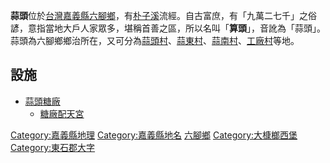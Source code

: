 '''蒜頭'''位於[[台灣|台灣]][[嘉義縣|嘉義縣]][[六腳鄉|六腳鄉]]，有[[朴子溪|朴子溪]]流經。自古富庶，有「九萬二七千」之俗諺，意指當地大戶人家眾多，堪稱首善之區，所以名叫「'''算頭'''」，音訛為「蒜頭」。蒜頭為六腳鄉鄉治所在，又可分為[[蒜頭村|蒜頭村]]、[[蒜東村|蒜東村]]、[[蒜南村|蒜南村]]、[[工廠村|工廠村]]等地。

==設施==
*[[蒜頭糖廠|蒜頭糖廠]]
**[[糖廠配天宮|糖廠配天宮]]

{{東石郡}}

[[Category:嘉義縣地理|Category:嘉義縣地理]]
[[Category:嘉義縣地名|Category:嘉義縣地名]]
[[Category:六腳鄉|]]
[[Category:大槺榔西堡|Category:大槺榔西堡]]
[[Category:東石郡大字|Category:東石郡大字]]